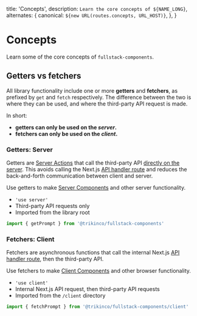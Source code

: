 
  title: 'Concepts',
  description: `Learn the core concepts of ${NAME_LONG}`,
  alternates: {
    canonical: `${new URL(routes.concepts, URL_HOST)}`,
  },
}

# Concepts

Learn some of the core concepts of `fullstack-components`.

## Getters vs fetchers

All library functionality include one or more **getters** and **fetchers**, as prefixed by `get` and `fetch` respectively.
The difference between the two is where they can be used, and where the third-party API request is made.

In short:

- **getters can only be used on the _server_.**
- **fetchers can only be used on the _client_.**

### Getters: Server

Getters are [Server Actions](https://nextjs.org/docs/app/building-your-application/data-fetching/server-actions-and-mutations) that call the third-party API [directly on the server](https://nextjs.org/docs/app/building-your-application/data-fetching/patterns#fetching-data-on-the-server). This avoids calling the Next.js [API handler route](/docs/get-started/#setup) and reduces the back-and-forth communication between client and server.

Use getters to make [Server Components](https://nextjs.org/docs/app/building-your-application/rendering/server-components) and other server functionality.

- `'use server'`
- Third-party API requests only
- Imported from the library root

```ts title="Getter import example"
import { getPrompt } from '@trikinco/fullstack-components'
```

### Fetchers: Client

Fetchers are asynchronous functions that call the internal Next.js [API handler route](/docs/get-started/#setup), then the third-party API.

Use fetchers to make [Client Components](https://nextjs.org/docs/app/building-your-application/rendering/client-components) and other browser functionality.

- `'use client'`
- Internal Next.js API request, then third-party API requests
- Imported from the `/client` directory

```ts /client/ title="Fetcher import example"
import { fetchPrompt } from '@trikinco/fullstack-components/client'
```
